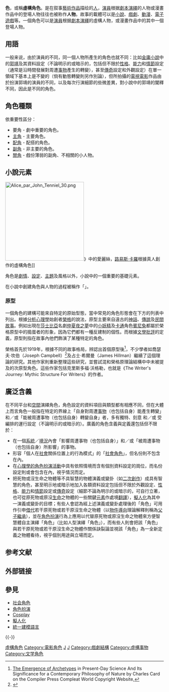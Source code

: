 {{Dablink|本文介绍的是艺术著作中所介定的单位角色。关于个人在社会关系位置上的行为模式介定，请见“'''[[社会角色|社会角色]]'''”}}

'''{{Ruby|角|-{zh-cn:jué或jiǎo; zh-tw:ㄐㄧㄠˇ或ㄐㄩㄝˊ;}-}}色'''，或稱'''虛構角色'''。是在叙事[[藝術作品|藝術作品]]描绘的[[个人|人]]，[[演員|演員]]根据[[劇本|劇本]][[演繹|演繹]]的人物或漫畫作品中的登場人物往往也被称作'''人物'''。故事的載體可以是[[小說|小說]]、[[戲劇|戲劇]]、[[動漫|動漫]]、[[電子遊戲|電子遊戲]]等。一個角色可以是[[演員|演員]]根据[[劇本|劇本]][[演繹|演繹]]的虛構人物，或漫畫作品中的其中一個登場人物。

==用語==
{{Unreferencedsect|date=2014年6月}}
一般来说，由於演員的不同，同一個人物所產生的角色也就不同：比如[[金庸|金庸]][[小說|小說]]中的[[郭靖|郭靖]]及其資料設定（不論明示的或暗示的，包括但不限於[[性格|性格]]、[[能力|能力]]和[[情節|情節]]設定（通常是沿時間發展對周遭[[事物|事物]]產生的轉變），甚至[[傳奇|傳奇]]設定和外觀設定）在單一領域下基本上是不變的（倘有動態轉變則另作別論），但所拍攝的[[電視|電視]][[電影|電影]]作品由於扮演郭靖的演員的不同，以及每次行演細節的些微差異，對小說中的郭靖的闡釋不同，因此是不同的角色。

==角色種類==
依重要性區分：
*要角 - 劇中重要的角色。
*[[主角|主角]] - 主要角色。
*[[配角|配角]] - 配搭的角色。
*[[副角|副角]] - 非主要的角色。
*[[閒角|閒角]] - 戲份薄弱的副角、不相關的小人物。

==小說元素==
[[File:Alice_par_John_Tenniel_30.png|250px]]》中的愛麗絲，[[路易斯·卡羅|路易斯·卡羅]]根據真人創作的虛構角色]]

角色是[[劇情|劇情]]、[[設定|設定]]、[[主題|主題]]及風格以外，小說中的一個重要的基礎元素。

在小說中創建角色與人物的過程被稱作「{{link-en|角色塑造|Characterization}}」。

===原型===
{{Seealso|原型|定型角色|刻板印象}}
一個角色的建構可能來自特定的原始型態，當中常見的角色形態會在下方的列表中列出。根據[[分析心理學|分析心理學]]始創者[[榮格|榮格]]的說法，原型主要來自遠古的[[神話|神話]]、[[傳說|傳說]]及[[民間故事|民間故事]]。例如出現在[[莎士比亞|莎士比亞]]名劇[[仲夏夜之夢|仲夏夜之夢]]中的[[小仙子|小妖精]]及[[卡通|卡通]]角色[[賓尼兔|賓尼兔]]都屬於榮格原型中的搗蛋者的形象，因為它們都有一種反建制的個性。而根據[[文學批評|文學批評]]的定義，原型則指在故事內他們飾演了某種特定的角色。

榮格首先於1919年，根據不同的故事格局，辨認出首個原型後<ref name="identification">[http://www.compilerpress.atfreeweb.com/Anno%20Card%20Archetypes%20&%20Modern%20Science%201996.htm The Emergence of Archetypes] {{Wayback|url=http://www.compilerpress.atfreeweb.com/Anno%20Card%20Archetypes%20%26%20Modern%20Science%201996.htm |date=20090921060302 }} in Present-Day Science And Its Significance for a Contemporary Philosophy of Nature by Charles Card on the Compiler Press Compleat World Copyright Website,</ref>，不少學者如喬瑟夫·坎伯（Joseph Campbell）<ref name="Campbell">{{Cite web |url=http://www.biblio.com/authors/629/Joseph_Campbell_Biography.html |title=Joseph Campbell Biography |access-date=2013-08-16 |archive-date=2010-07-31 |archive-url=https://web.archive.org/web/20100731000906/http://www.biblio.com/authors/629/Joseph_Campbell_Biography.html |dead-url=no }}</ref>及占士·希爾曼（James Hillman）繼續了這個理論的研究。其他作家則重新整理這些研究，並嘗試混和榮格原理論結構中中未被提及的次原型角色。這些作家包括克里斯多福·沃格勒，也就是《The Writer's Journey: Mythic Structure For Writers》的作者。

==廣泛含義==
在不同平台和[[空間|空間]]演繹角色，角色設定的資料項目與類型都有相應不同，但在大體上而言角色一般指在特定的界線上「自身對周遭[[事物|事物]]（也包括自身）能產生轉變」和／或「能被周遭事物（也包括自身）轉變自身」者，多有獨特、刻意 和／或 受編排的運行設定（不論明示的或暗示的）。廣義的角色含義與定義還包括但不限於：
*在一個[[系統|系統]]／[[境況|境況]]內會「影響周遭事物（也包括自身）」和／或「被周遭事物（也包括自身）所影響」的事物。
*形容「個人在[[社會|社會]]關係位置上的行為模式」的「[[社會角色|社會角色]]」，但名份則不包含在內。
*在[[角色扮演_(心理學)|心理學的角色扮演活動]]中具有依照情境而含有個別資料設定的崗位，而名份設定則或會包含在內，視乎情況而定。
*把死物或沒生命之物體等不具智慧的物體演義或變卦（如[[二次創作|二次創作]]）成具有智慧的角色，甚至明示地或暗示地加入各類資料設定包括但不限於外觀設定、[[性格|性格]]、[[能力|能力]]和[[情節|情節]]設定或[[傳奇|傳奇]]設定（細節不論為明示的或暗示的，可自行立著，也可從原死物或原沒[[生命|生命]]之物體的一些關鍵[[元素|元素]]作處境[[翻譯|翻譯]]），[[擬人化|擬人化]]為其中一演義或變卦的目標；有些人會認為經上述演義或變卦處理後的「角色」可用作引申[[借代|借代]]若干原死物或若干原沒生命之物體（以[[物件導向|物件導向]]理論解釋則稱為[[繼承_(電腦科學)|父子繼承]]），並在[[Cosplay|角色扮演]]行為上應用以代替原死物或原沒生命之物體來方便智慧體自主演繹「角色」（比如人型演繹「角色」），而有些人則會把該「角色」與若干原死物或若干原沒生命之物體作關係訣裂論並視該「角色」為一全新定義之物體看待，視乎個別用途與立場而定。

== 参考文献 ==
{{Reflist}}

== 外部链接 ==
{{Wiktionary}}

== 參見 ==
{{Portal box|社会|文学|人物}}
* [[社会角色|社会角色]]
* [[角色扮演|角色扮演]]
* [[Cosplay|Cosplay]]
* [[擬人化|擬人化]]
* [[統一建模語言|統一建模語言]]

{{-}}
{{敘事學}}
{{Authority control}}

[[Category:虛構角色|]]
[[Category:電影角色|Category:電影角色]]
[[Category:戲劇|J]]
[[Category:表演藝術|J]]
[[Category:戲劇結構|Category:戲劇結構]]
[[Category:虛構事物|Category:虛構事物]]
[[Category:文学角色|Category:文学角色]]